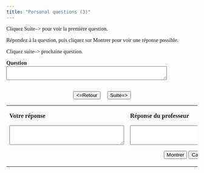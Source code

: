 ```yaml
---
title: "Personal questions (3)"
---
```

<head>
  <style>
    body {
      font-family: Garamond, serif;
    }
  </style>
</head>

Cliquez Suite–> pour voir la première question.

Répondez à la question, puis cliquez sur Montrer pour voir une réponse possible.

Cliquez suite–> prochaine question.

  <form name="qbox" action="" method="post">
    <p>
      <b>Question</b><br />
      <textarea name="q" rows="2" wrap="virtual" cols="50"></textarea>
    </p>
    <center>
      <br>
      <button onClick="begin(-1)" type="button">&lt;=Retour</button>
      &nbsp; &nbsp;
      <button onClick="begin(1)" type="button">Suite=&gt;</button>
      <br />

    </center>
  </form>

  <table width="80%" border="0" align="center">
    <tbody>
      <tr>
        <td valign="top" width="236">
          <p>
            <b>Votre réponse</b>
          </p>
          <form name="Sinput" action="" method="post">
            <p>
              <textarea name="Content" rows="3" wrap="virtual" cols="35"></textarea>
            </p>
          </form>
        </td>
        <td valign="top" width="308">
          <p>
            <b>Réponse du professeur</b>
          </p>
          <form name="feedback" action="" method="post">
            <p>
              <textarea name="fb" rows="3" wrap="virtual" cols="35"></textarea>
            </p>
          </form>
          <form name="Check" action="" method="post">
            <center>
              <button onClick="checkAnswer()" type="button">Montrer</button>
              <button onClick="hideAnswer()" type="button">Cacher</button>
            </center>
          </form>
        </td>
      </tr>
    </tbody>
  </table>


<SCRIPT language=Javascript><!--//
//  This code is based on a script by Marmoe Soemarmo.  
//  Dan Beeby modified it and wrote the creation interface, JavaScripts, and Perl Scripts.
//  http://lang.swarthmore.edu/mellon -- dbeeby@haverford.edu.
//  Content by Alison Murray Levine, University of Virginia, alevine@virginia.edu.
//  You may borrow and modify these scripts, but please give credit where credit is due.
	var Question= new Array();
	var Answer= new Array();
//---------------------DATA--------------------

Question[1]="Vous vous appelez comment?";Question[2]="Vous avez quel âge?";Question[3]="Votre date de naissance?";Question[4]="Votre domicile?";Question[5]="Quelle est votre profession?";Question[6]="Votre situation familiale?";Question[7]="Qu'est-ce que vous aimez faire?";Question[8]="Vous aimez danser?";

Answer[1]="Réponse possible: Je m'appelle Marc Dutronc.";Answer[2]="Réponse possible: J'ai quarante-cinq ans. (N.B.: on utilise le verbe *avoir* ici.)";Answer[3]="Réponse possible: Je suis né le 2 septembre.";Answer[4]="Réponse possible: J'habite à Mary Low, chambre 231.";Answer[5]="Réponse possible: Je suis étudiant.";Answer[6]="Réponse possible: Je suis célibataire.";Answer[7]="Réponses possibles: J'aime + substantif (j'aime le cinéma, j'aime la montagne, j'aime la plage) OU J'aime + infinitif (J'aime chanter, J'aime danser, j'aime jouer au foot, etc..";Answer[8]="Réponse possible: Oui, j'aime danser.";

//-------------------END DATA-------------

  var NextQ = 0;
  var QN = 0;

  function begin(QN) {
    NextQ = NextQ + QN;
    if (Question[NextQ] == null) {
      alert("Il n’y a plus de questions. Cliquez sur suite/retour pour revoir les questions.");
    }
    document.feedback.fb.value = "";
    document.Sinput.Content.value = "";
    document.qbox.q.value = Question[NextQ];
  }

  function checkAnswer() {
    if (document.Sinput.Content.value === "") {
      document.feedback.fb.value = "Essayez de répondre à la question avant de voir la réponse du professeur.";
    } else {
      document.feedback.fb.value = Answer[NextQ];
    }
  }

  function hideAnswer() {
    document.feedback.fb.value = "";
  }
  //-->
</script>
